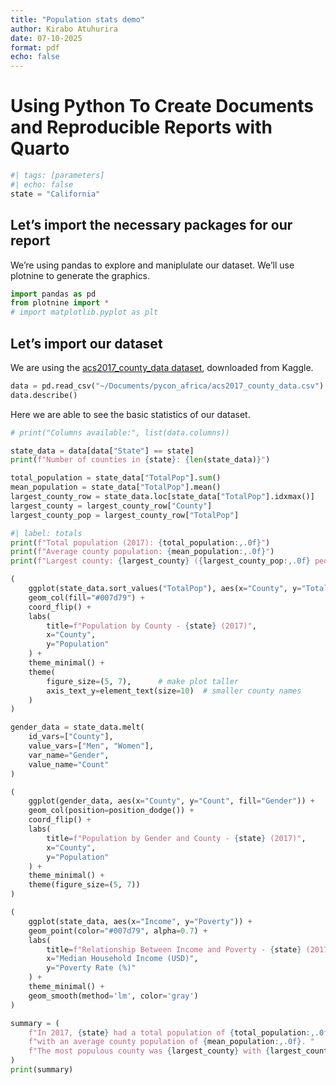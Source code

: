 ```yaml
---
title: "Population stats demo"
author: Kirabo Atuhurira
date: 07-10-2025
format: pdf
echo: false
---
```


# Using Python To Create Documents and Reproducible Reports with Quarto

```python
#| tags: [parameters]
#| echo: false
state = "California"
```

## Let's import the necessary packages for our report

We're using pandas to explore and maniplulate our dataset. We'll use plotnine to generate the graphics.

```python
import pandas as pd
from plotnine import *
# import matplotlib.pyplot as plt
```

## Let's import our dataset

We are using the [acs2017_county_data dataset](https://www.kaggle.com/datasets/muonneutrino/us-census-demographic-data?select=acs2017_county_data.csv), downloaded from Kaggle.

```python
data = pd.read_csv("~/Documents/pycon_africa/acs2017_county_data.csv")
data.describe()
```

Here we are able to see the basic statistics of our dataset.

```python
# print("Columns available:", list(data.columns))
```

```python
state_data = data[data["State"] == state]
print(f"Number of counties in {state}: {len(state_data)}")
```

```python
total_population = state_data["TotalPop"].sum()
mean_population = state_data["TotalPop"].mean()
largest_county_row = state_data.loc[state_data["TotalPop"].idxmax()]
largest_county = largest_county_row["County"]
largest_county_pop = largest_county_row["TotalPop"]
```

```python
#| label: totals
print(f"Total population (2017): {total_population:,.0f}")
print(f"Average county population: {mean_population:,.0f}")
print(f"Largest county: {largest_county} ({largest_county_pop:,.0f} people)")
```

```python
(
    ggplot(state_data.sort_values("TotalPop"), aes(x="County", y="TotalPop")) +
    geom_col(fill="#007d79") +
    coord_flip() +
    labs(
        title=f"Population by County - {state} (2017)",
        x="County",
        y="Population"
    ) +
    theme_minimal() +
    theme(
        figure_size=(5, 7),      # make plot taller
        axis_text_y=element_text(size=10)  # smaller county names
    )
)
```

```python
gender_data = state_data.melt(
    id_vars=["County"],
    value_vars=["Men", "Women"],
    var_name="Gender",
    value_name="Count"
)

(
    ggplot(gender_data, aes(x="County", y="Count", fill="Gender")) +
    geom_col(position=position_dodge()) +
    coord_flip() +
    labs(
        title=f"Population by Gender and County - {state} (2017)",
        x="County",
        y="Population"
    ) +
    theme_minimal() +
    theme(figure_size=(5, 7))
)
```

```python
(
    ggplot(state_data, aes(x="Income", y="Poverty")) +
    geom_point(color="#007d79", alpha=0.7) +
    labs(
        title=f"Relationship Between Income and Poverty - {state} (2017)",
        x="Median Household Income (USD)",
        y="Poverty Rate (%)"
    ) +
    theme_minimal() +
    geom_smooth(method='lm', color='gray')
)
```

```python
summary = (
    f"In 2017, {state} had a total population of {total_population:,.0f}, "
    f"with an average county population of {mean_population:,.0f}. "
    f"The most populous county was {largest_county} with {largest_county_pop:,.0f} residents."
)
print(summary)
```
